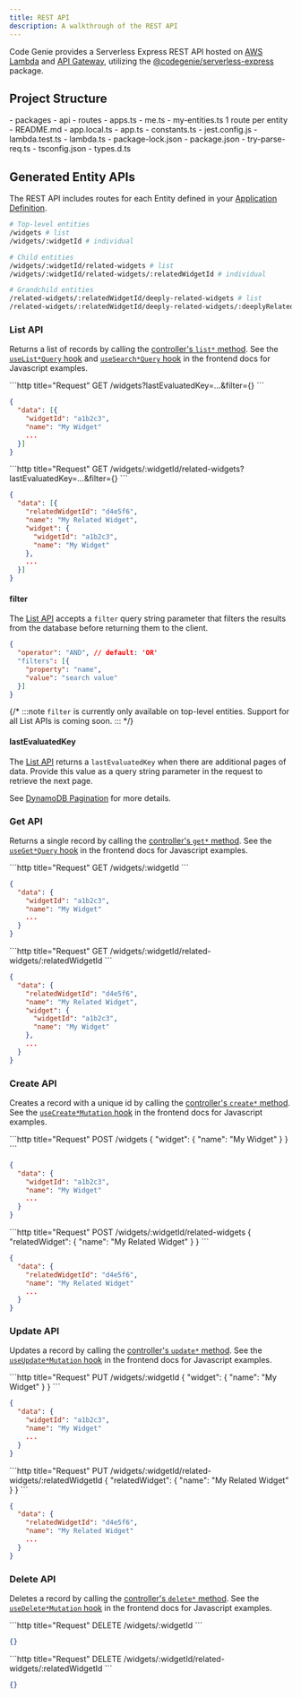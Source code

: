 ```yaml
---
title: REST API
description: A walkthrough of the REST API
---
```



Code Genie provides a Serverless Express REST API hosted on [AWS Lambda](https://aws.amazon.com/lambda) and [API Gateway](https://aws.amazon.com/api-gateway), utilizing the [@codegenie/serverless-express](https://github.com/brettstack/serverless-express) package.

## Project Structure

<FileTree>
- packages
  - api
    - routes
      - apps.ts
      - me.ts
      - my-entities.ts 1 route per entity
    - README.md
    - app.local.ts
    - app.ts
    - constants.ts
    - jest.config.js
    - lambda.test.ts
    - lambda.ts
    - package-lock.json
    - package.json
    - try-parse-req.ts
    - tsconfig.json
    - types.d.ts
</FileTree>

## Generated Entity APIs

The REST API includes routes for each Entity defined in your [Application Definition](../app-definition).

```sh title="Example routes"
# Top-level entities
/widgets # list
/widgets/:widgetId # individual

# Child entities
/widgets/:widgetId/related-widgets # list
/widgets/:widgetId/related-widgets/:relatedWidgetId # individual

# Grandchild entities
/related-widgets/:relatedWidgetId/deeply-related-widgets # list
/related-widgets/:relatedWidgetId/deeply-related-widgets/:deeplyRelatedWidgetId # individual

```

### List API

Returns a list of records by calling the [controller's `list*` method](./database#list). See the [`useList*Query` hook](../frontend/hooks#uselistquery) and [`useSearch*Query` hook](../frontend/hooks#usesearchquery) in the frontend docs for Javascript examples.

<Tabs>
  <TabItem label="Widget">
```http title="Request"
GET /widgets?lastEvaluatedKey=...&filter={}
```

```json title="Response"
{
  "data": [{
    "widgetId": "a1b2c3",
    "name": "My Widget"
    ...
  }]
}
```
  </TabItem>
  <TabItem label="Related Widget">
```http title="Request"
GET /widgets/:widgetId/related-widgets?lastEvaluatedKey=...&filter={}
```

```json title="Response"
{
  "data": [{
    "relatedWidgetId": "d4e5f6",
    "name": "My Related Widget",
    "widget": {
      "widgetId": "a1b2c3",
      "name": "My Widget"
    },
    ...
  }]
}
```
  </TabItem>
</Tabs>

#### filter

The [List API](#list-api) accepts a `filter` query string parameter that filters the results from the database before returning them to the client.

```json
{
  "operator": "AND", // default: 'OR'
  "filters": [{
    "property": "name",
    "value": "search value"
  }]
}
```

{/* :::note
`filter` is currently only available on top-level entities. Support for all List APIs is coming soon.
::: */}

#### lastEvaluatedKey

The [List API](#list-api) returns a `lastEvaluatedKey` when there are additional pages of data. Provide this value as a query string parameter in the request to retrieve the next page.

See [DynamoDB Pagination]() for more details.

### Get API

Returns a single record by calling the [controller's `get*` method](./database#get). See the [`useGet*Query` hook](../frontend/hooks#usegetquery) in the frontend docs for Javascript examples.

<Tabs>
  <TabItem label="Widget">
```http title="Request"
GET /widgets/:widgetId
```

```json title="Response"
{
  "data": {
    "widgetId": "a1b2c3",
    "name": "My Widget"
    ...
  }
}
```
  </TabItem>
  <TabItem label="Related Widget">
```http title="Request"
GET /widgets/:widgetId/related-widgets/:relatedWidgetId
```

```json title="Response"
{
  "data": {
    "relatedWidgetId": "d4e5f6",
    "name": "My Related Widget",
    "widget": {
      "widgetId": "a1b2c3",
      "name": "My Widget"
    },
    ...
  }
}
```
  </TabItem>
</Tabs>

### Create API

Creates a record with a unique id by calling the [controller's `create*` method](./database#create). See the [`useCreate*Mutation` hook](../frontend/hooks#usecreatemutation) in the frontend docs for Javascript examples.

<Tabs>
  <TabItem label="Widget">
```http title="Request"
POST /widgets
{
  "widget": {
    "name": "My Widget"
  }
}
```

```json title="Response"
{
  "data": {
    "widgetId": "a1b2c3",
    "name": "My Widget"
    ...
  }
}
```
  </TabItem>
  <TabItem label="Related Widget">
```http title="Request"
POST /widgets/:widgetId/related-widgets
{
  "relatedWidget": {
    "name": "My Related Widget"
  }
}
```

```json title="Response"
{
  "data": {
    "relatedWidgetId": "d4e5f6",
    "name": "My Related Widget"
    ...
  }
}
```
  </TabItem>
</Tabs>

### Update API

Updates a record by calling the [controller's `update*` method](./database#update). See the [`useUpdate*Mutation` hook](../frontend/hooks#useupdatemutation) in the frontend docs for Javascript examples.

<Tabs>
  <TabItem label="Widget">
```http title="Request"
PUT /widgets/:widgetId
{
  "widget": {
    "name": "My Widget"
  }
}
```

```json title="Response"
{
  "data": {
    "widgetId": "a1b2c3",
    "name": "My Widget"
    ...
  }
}
```
  </TabItem>
  <TabItem label="Related Widget">
```http title="Request"
PUT /widgets/:widgetId/related-widgets/:relatedWidgetId
{
  "relatedWidget": {
    "name": "My Related Widget"
  }
}
```

```json title="Response"
{
  "data": {
    "relatedWidgetId": "d4e5f6",
    "name": "My Related Widget"
    ...
  }
}
```
  </TabItem>
</Tabs>

### Delete API

Deletes a record by calling the [controller's `delete*` method](./database#delete). See the [`useDelete*Mutation` hook](../frontend/hooks#usedeletemutation) in the frontend docs for Javascript examples.

<Tabs>
  <TabItem label="Widget">
```http title="Request"
DELETE /widgets/:widgetId
```

```json title="Response"
{}
```
  </TabItem>
  <TabItem label="Related Widget">
```http title="Request"
DELETE /widgets/:widgetId/related-widgets/:relatedWidgetId
```

```json title="Response"
{}
```
  </TabItem>
</Tabs>